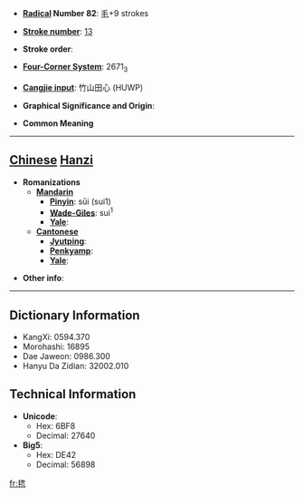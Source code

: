 * '''[[Wiktionary:Chinese radical index| Radical]] Number 82''': [[Wiktionary:Chinese radical index 毛|毛]]+9 strokes

* '''[[Wiktionary:Chinese total strokes index|Stroke number]]''': [[Wiktionary:Chinese total strokes index 13|13]]

* '''Stroke order''': 

* '''[[Wiktionary:Chinese four corner index|Four-Corner System]]''': 2671<sub>3</sub>

* '''[[Wiktionary:Chinese Cangjie index|Cangjie input]]''': 竹山田心 (HUWP)

* '''Graphical Significance and Origin''': 

* '''Common Meaning'''

----

== [[Chinese]] [[Hanzi]] ==

* '''Romanizations'''
** '''[[Mandarin]]'''
*** '''[[Pinyin]]''': sūi (sui1)
*** '''[[Wade-Giles]]''': sui<sup>1</sup>
*** '''[[Yale]]''': 
** '''[[Cantonese]]'''
*** '''[[Jyutping]]''':
*** '''[[Penkyamp]]''': 
*** '''[[Yale]]''': 

* '''Other info''': 

----

== Dictionary Information ==

* KangXi: 0594.370
* Morohashi: 16895
* Dae Jaweon: 0986.300
* Hanyu Da Zidian: 32002.010

== Technical Information ==

* '''Unicode''':
** Hex: 6BF8
** Decimal: 27640
* '''Big5''':
** Hex: DE42
** Decimal: 56898

[[fr:毸]]